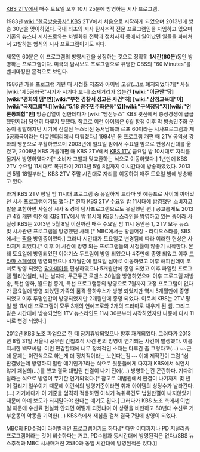 [[KBS 2TV]]에서 매주 토요일 오후 10시 25분에 방영하는 시사 프로그램. 

1983년 [[wiki:"한국방송공사" KBS]] 2TV에서 처음으로 시작하게 되었으며 2013년에 방송 30년을 맞이하였다. 국내 최초의 시사 탐사추적 전문 프로그램임을 자임하고 있으며 기존의 뉴스나 시사프로와는 차별화된 전략과 정치사회 등에서 일어났던 일들을 파헤쳐서 고발하는 형식의 시사 프로그램이기도 하다. 

제목인 60분은 이 프로그램의 방영시간을 상징하는 것으로 정확히 '''1시간(60분)'''동안 방영하는 프로그램이다. 미국의 탐사보도 프로그램으로 유명한 CBS의 "60 Minutes"를 벤치마킹한 흔적으로 보인다.

1986년 가을 프로그램 개편 때 시청률 저조와 아이템 고갈(...)로 폐지되었다가[* 사실 [wiki:"제5공화국"시기가 시기다 보니] 소재거리가 없는건 '''[wiki:"이근안"당][wiki:"평화의 댐"연][wiki:"부천 경찰서 성고문 사건"히] [wiki:"삼청교육대"아][wiki:"국제그룹"니][wiki:"5.18 광주민주화운동"였][wiki:"구색정당"지][wiki:"언론통폐합"만]''' 방송검열이 심한데다가 [wiki:"땡전뉴스" KBS 윗선에서 충성경쟁에 급급했던지라] 당연히 다루지 못했다. 참고로 이런 아이템은 6월 항쟁 이후 막 방송민주화 운동이 활발해지던 시기에 신설된 뉴스비전 동서남북과 르포 60이라는 시사프로그램과 제5공화국이라는 다큐멘터리에서 다뤄졌다.] 1994년 봄 프로그램 개편 때 2TV 공익성 강화의 명분으로 부활하였으며 2003년에 일요일 밤에서 수요일 밤으로 편성시간대를 옮겼고, 2008년 KBS 가을개편 때 KBS 2TV에서 [[KBS 1TV]] 금요일 밤 10시대로 자리를 옮겨서 방영하였다가[* 소비자 고발과 맞교환하는 식으로 이동하였다.] 1년만에 KBS 2TV 수요일 11시대로 복귀하여 2013년 5월 8일까지 이시간대에 방송하였었다. 2013년 5월 18일부터는 KBS 2TV 주말 시간대로 자리를 이동하여 매주 토요일 밤에 방송하고 있다.

과거 KBS 2TV 평일 밤 11시대 프로그램 중 유일하게 드라마 및 예능프로 사이에 끼어있던 시사 프로그램이기도 했다.[* 한때 KBS 2TV 수요일 밤 11시대에 방영했던 소비자고발을 포함하면 사실상 시사 & 경제 탐사프로그램으로도 유일했던 편.] 공교롭게도 2013년 4월 개편 이전에 [[KBS 1TV]]에서 밤 11시에 [[KBS 뉴스라인]]을 방영하고 있는 중이라 사실상 KBS는 2013년 5월 8일 이전까진 매주 수요일 밤 11시 동안은 1, 2TV 모두 뉴스 및 시사관련 프로그램을 방영했던 사례.[* MBC에서는 황금어장 - 라디오스타를, SBS에서는 [[짝]]을 방영중이였다.] 그러나 시간대가 토요일로 변경됨에 따라 이러한 현상은 사라지게 되었다.[* 이후 이 시간에 방영 되는 프로그램들의 시청률이 않좋기 시작한다. 본래 토요일에 방영되었던 이야기쇼 두드림이 방영 되었으나 4주만에 종영 되었고 이후 [[드라마 스페셜]]이 방영되었으나 4개월만에 일요일 심야로 이동하였고 이후 해피선데이 코너로 방영 되었던 [[맘마미아]]를 편성하였으나 5개월만에 종영 되었고 이후 파일럿 프로그램 밀리언셀러, 나는 남자다, 두근두근 로맨스 30일을 방영하였으며 이후 프로그램 재방송, 특선 영화, 월드컵 중계, 특선 프로그램등의 방영으로 7월까지 고정 프로그램이 없다가 금요일에 방영 되었던 가족의 품격 풀하우스가 방영 되었지만 역시 5개월만에 종영 되었고 이후 투명인간이 방영되었지만 2개월만에 종영 되었다. 이로써 KBS는 2TV 평일 밤 11시대 프로그램이 모두 3개의 연예프로와 2개의 드라마로 채우게 된 셈. 그리고 같은 시간대에 방송되었던 1TV 뉴스라인도 11시 30분부터 시작하였지만 나중에 다시 11시로 변경 되었다.]

2012년 KBS 노조 파업으로 한 때 장기휴방되었으나 향후 재개되었다.  그러다가 2013년 8월 31일 서울시 공무원 간첩조작 사건 편의 방영이 연기되는 사건이 발생했다. 이를 지시한 백모씨왈: 이런 민감할때에 너무 정치적인 소재는 다루긴 좀 그렇다고(...) ~~근데 문제는 이런식으로 하는게 더 정치적이라는 보인다는점~~ 이에 제작진이 그럼 1심 판결났는데 방영하지 말란 얘기인가?라는 식으로 윗분들에게 따지자 KBS에서 석연치 않게 재심의(...)를 했고 결국 대법원 판결이 나기 전에(...) 방영하는건 곤란하다. 기다려달라는 식으로 방영이 무기한 연기되었다.[* 참고로 대법원에서 판결이 나기까지 몇 년이 걸리기 일쑤이기 때문에 이런식의 방영기준이라면 취재 아이템의 상당수가 날라간다.(...) 거기에다가 이 기준을 엄격히 적용하면 이석기 녹취록건도 법원판결이 나지않았기 때문에 아예 보도가 되지말아야 한다는 얘기도 된다.]  그러다가 KBS 노조 측에서 이번일 때문에 수신료 현실화 안되면 어떻게 되겠냐며 이 상황을 비판하고 80년대 수신료 거부운동의 악몽을 기억한(...) KBS측에서 재심을 걸쳐 결국 7일에 방영이 되었다.

[[MBC]]의 [[PD수첩]]이 라이벌격인 프로그램이기도 하다.[* 다만 어디까지나 PD 저널리즘 프로그램이라는 것이 비슷하다는 거고, PD수첩과 동시간대에 방영된적은 없다.(SBS 뉴스추적과 MBC 시사매거진 2580과 동일 시간대에 방영된적은 있다.)]
